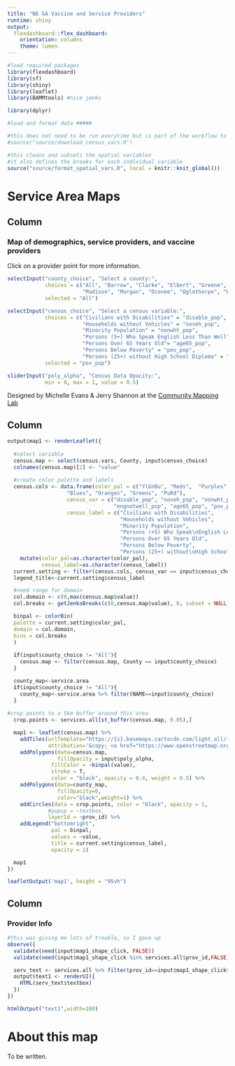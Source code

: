 ```yaml
---
title: "NE GA Vaccine and Service Providers"
runtime: shiny
output: 
  flexdashboard::flex_dashboard:
    orientation: columns
    theme: lumen
---
```


```r

#load required packages
library(flexdashboard)
library(sf)
library(shiny)
library(leaflet)
library(BAMMtools) #nice jenks

library(dplyr)

#load and format data #####

#this does not need to be run everytime but is part of the workflow to download
#source("source/download_census_vars.R")

#this cleans and subsets the spatial variables
#it also defines the breaks for each individual variable
source("source/format_spatial_vars.R", local = knitr::knit_global())

```

Service Area Maps
======================================

Column {.sidebar}
-----------------------------------------------------------------------

### Map of demographics, service providers, and vaccine providers

Click on a provider point for more information.

```r
selectInput("county_choice", "Select a county:",
            choices = c("All", "Barrow", "Clarke", "Elbert", "Greene", "Jackson",
                        "Madison", "Morgan", "Oconee", "Oglethorpe", "Walton"),
            selected = "All")
```



```r
selectInput("census_choice", "Select a census variable:",
            choices = c("Civilians with Disabilities" = "disable_pop", 
                        "Households without Vehicles" = "noveh_pop",
                        "Minority Population" = "nonwht_pop",
                        "Persons (5+) Who Speak English Less Than Well" = "engnotwell_pop",
                        "Persons Over 65 Years Old"= "age65_pop", 
                        "Persons Below Poverty" = "pov_pop", 
                        "Persons (25+) without High School Diploma" = "lesshsdip_pop"),
            selected = "pov_pop")
```


```r
sliderInput("poly_alpha", "Census Data Opacity:",
            min = 0, max = 1, value = 0.5)
```

Designed by Michelle Evans & Jerry Shannon at the [Community Mapping Lab](http://communitymappinglab.org)

Column
-----------------------------------------------------------------------


```r
output$map1 <- renderLeaflet({
  
  #select variable
  census.map <- select(census.vars, County, input$census_choice) 
  colnames(census.map)[2] <- "value"
  
  #create color palette and labels
  census.cols <- data.frame(color_pal = c("YlGnBu", "Reds",  "Purples", 
                   "Blues", "Oranges", "Greens", "PuRd"),
                   census_var = c("disable_pop", "noveh_pop", "nonwht_pop", 
                                  "engnotwell_pop", "age65_pop", "pov_pop", "lesshsdip_pop"),
                   census_label = c("Civilians with Disabilities",
                                    "Households without Vehicles",
                                    "Minority Population",
                                    "Persons (+5) Who Speak\nEnglish Less Than Well",
                                    "Persons Over 65 Years Old",
                                    "Persons Below Poverty",
                                    "Persons (25+) without\nHigh School Diploma")) %>%
    mutate(color_pal=as.character(color_pal),
           census_label=as.character(census_label))
  current.setting <- filter(census.cols, census_var == input$census_choice)
  legend_title<-current.setting$census_label

  #need range for domain
  col.domain <- c(0,max(census.map$value))
  col.breaks <- getJenksBreaks(c(0,census.map$value), 6, subset = NULL)

  binpal <- colorBin(
  palette = current.setting$color_pal,
  domain = col.domain,
  bins = col.breaks
  )
  
  if(input$county_choice != "All"){
    census.map <- filter(census.map, County == input$county_choice)
  }

  county_map<-service.area
  if(input$county_choice != "All"){  
    county_map<-service.area %>% filter(NAME==input$county_choice)
  }
  
#crop points to a 5km buffer around this area
  crop.points <- services.all[st_buffer(census.map, 0.05),]

  map1 <- leaflet(census.map) %>%
    addTiles(urlTemplate="https://{s}.basemaps.cartocdn.com/light_all/{z}/{x}/{y}{r}.png",
             attribution='&copy; <a href="https://www.openstreetmap.org/copyright">OpenStreetMap</a> contributors &copy; <a href="https://carto.com/attributions">CARTO</a>') %>%
    addPolygons(data=census.map,
                fillOpacity = input$poly_alpha,
              fillColor = ~binpal(value),
              stroke = T,
              color = "black", opacity = 0.4, weight = 0.5) %>%
    addPolygons(data=county_map,
                fillOpacity=0,
                color="black",weight=1) %>%
    addCircles(data = crop.points, color = "black", opacity = 1,
             #popup = ~textbox, 
             layerId = ~prov_id) %>%
    addLegend("bottomright",
              pal = binpal,
              values = ~value,
              title = current.setting$census_label,
              opacity = 1)

  map1
})

leafletOutput('map1', height = "95vh")
```


Column {data-width=250}
-----------------------------------------------------------------------

### Provider Info

```r

#this was giving me lots of trouble, so I gave up
observe({
  validate(need(input$map1_shape_click, FALSE))
  validate(need(input$map1_shape_click %in% services.all$prov_id,FALSE))

  serv_text <- services.all %>% filter(prov_id==input$map1_shape_click$id)
  output$text1 <- renderUI({
    HTML(serv_text$textbox)
  })
})

htmlOutput("text1",width=200)
```


About this map
=====================

To be written.